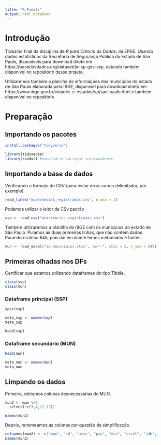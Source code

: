```yaml
---
title: "R Finals"
output: html_notebook
---
```


# Introdução
Trabalho final da disciplina de *R para Ciência de Dados*, da EPGE. Usando dados estatísticos da Secretaria de Segurança Pública do Estado de São Paulo, disponíveis para download direto em https://basedosdados.org/dataset/br-sp-gov-ssp, estando também disponível no repositório desse projeto.

Utilizaremos também a planilha de informações dos municípios do estado de São Paulo elaborada pelo IBGE, disponível para download direto em  https://www.ibge.gov.br/cidades-e-estados/sp/sao-paulo.html e também disponível no repositório.

# Preparação
## Importando os pacotes
```r
install.packages("tidyverse")

library(tidyverse)
library(readxl) #necessário carregar separadamente
```

## Importando a base de dados

Verificando o formato do CSV (para evitar erros com o delimitador, por exemplo)
```r
read_lines("ocorrencias_registradas.csv", n_max = 2)
```

Podemos utilizar o leitor de CSv padrão
```r
ssp <- read_csv("ocorrencias_registradas.csv")
```

Também utilizaremos a planilha do IBGE com os municípios do estado de São Paulo. Pulamos as duas primeiras linhas, que não contém dados. Parando na linha 645, pois daí em diante temos metadados e fontes.  

```r
mun <- read_excel("sp-municipios.xlsx", na="-", skip = 2, n_max = 645)
```

## Primeiras olhadas nos DFs

Certificar que estamos utilizando dataframes do tipo Tibble. 
```r
class(ssp)
class(mun)
```
### Dataframe principal (SSP)
```r
spec(ssp)
```
```r
meta_ssp <- names(ssp)
meta_ssp
```

```r
head(ssp)
```

### Dataframe secundário (MUN)

```r
head(mun)
```

```r
meta_mun <- names(mun)
meta_mun
```
## Limpando os dados


Primeiro, retiramos colunas desnecessárias do MUN. 
```r
mun2 <- mun %>%
  select(!c(3,4,11,12))

names(mun2)
```
Depois, renomeamos as colunas por questão de simplificação. 

```r
colnames(mun2) <- c("mun", "id", "area", "pop", "den", "escol", "idh", "mort_inf", "PIB_percap")
names(mun2)
```

